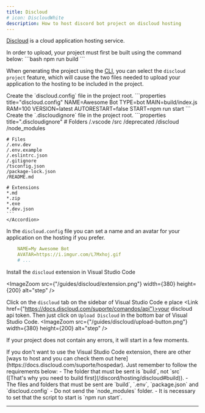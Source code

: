 ```yaml
---
title: Discloud
# icon: DiscloudWhite
description: How to host discord bot project on discloud hosting
---
```


[Discloud](https://discloud.com/) is a cloud application hosting service.

<Accordions>
    <Accordion title="Make sure the project is built" id="build">
    In order to upload, your project must first be built using the command below:
    ```bash
    npm run build
    ```
    </Accordion>
</Accordions>

When generating the project using the [CLI](/docs/discord/start), you can select the `discloud project` feature, which will cause the two files needed to upload your application to the hosting to be included in the project.

<Accordions>
    <Accordion title="But... If you didn't check this option, here's how the files should look">
    Create the `discloud.config` file in the project root.
    ```properties title="discloud.config"
    NAME=Awesome Bot
    TYPE=bot
    MAIN=build/index.js
    RAM=100
    VERSION=latest
    AUTORESTART=false
    START=npm run start
    ```
    Create the `.discloudignore` file in the project root.
    ```properties title=".discloudignore"
    # Folders
    /.vscode
    /src
    /deprecated
    /discloud
    /node_modules

    # Files
    /.env.dev
    /.env.example
    /.eslintrc.json
    /.gitignore
    /tsconfig.json
    /package-lock.json
    /README.md

    # Extensions
    *.md
    *.zip
    *.exe
    *.dev.json
    ```
    </Accordion>
</Accordions>

In the `discloud.config` file you can set a name and an avatar for your application on the hosting if you prefer.
```yml title="discloud.config"
    NAME=My Awesome Bot
    AVATAR=https://i.imgur.com/L7Mxhoj.gif
    # ...
```

Install the `discloud` extension in Visual Studio Code

<ImageZoom src={"/guides/discloud/extension.png"} width={380} height={200} alt="step" />

Click on the `discloud` tab on the sidebar of Visual Studio Code e place <Link href={"https://docs.discloud.com/suporte/comandos/api"}>your discloud api token</Link>.
Then just click on `Upload Discloud` in the bottom bar of Visual Studio Code.
<ImageZoom src={"/guides/discloud/upload-button.png"} width={380} height={200} alt="step" />

If your project does not contain any errors, it will start in a few moments.

<Callout type="warn">
    If you don't want to use the Visual Studio Code extension, there are other [ways to host and you can check them out here](https://docs.discloud.com/suporte/hospedar). Just remember to follow the requirements below:
    - The folder that must be sent is `build`, not `src` ([That's why you need to build first](/discord/hosting/discloud#build)).
    - The files and folders that must be sent are `build`, `.env`, `package.json` and `discloud.config`
    - Do not send the `node_modules` folder.
    - It is necessary to set that the script to start is `npm run start`.
</Callout>

---
